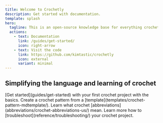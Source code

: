 ```yaml
---
title: Welcome to Crochetly
description: Get started with documentation.
template: splash
hero:
  tagline: This is an open-source knowledge base for everything crochet.
  actions:
    - text: Documentation
      link: /guides/get-started/
      icon: right-arrow
    - text: Visit the code
      link: https://github.com/kimtastic/crochetly
      icon: external
      variant: minimal
---
```



## Simplifying the language and learning of crochet

<CardGrid>
	<Card title="Get started" icon="pencil">
		 [Get started](guides/get-started) with your first crochet project with the basics. 
	</Card>
	<Card title="Templates" icon="add-document">
		Create a crochet pattern from a [template](templates/crochet-pattern-mdtemplate/).
	</Card>
	<Card title="Abbreviations" icon="setting">
		Learn what crochet [abbreviations](abbreviations/crochet-abbreviations-us/) mean.
	</Card>
	<Card title="Troubleshooting" icon="open-book">
		Learn more how to [troubleshoot](reference/troubleshooting/) your crochet project.
	</Card>
</CardGrid>

